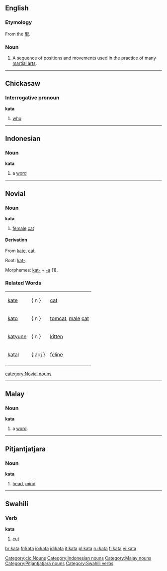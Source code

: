 ==English==
{{wikipedia}}

===Etymology===
From the {{Ja.}} [[型]].

===Noun===
{{en-noun}}

#{{martial arts}} A sequence of positions and movements used in the practice of many [[martial art]]s.

----

==Chickasaw==
===Interrogative pronoun===
'''kata'''
# [[who]]

[[Category:cic:Nouns]]


----

==Indonesian==
===Noun===
'''kata'''

# a [[word]]

[[Category:Indonesian nouns]]


----

==Novial==
===Noun===
'''kata'''
#[[female]] [[cat]]

====Derivation====
From [[kate]], [[cat]].

Root: [[kat-]].

Morphemes: [[kat-]] + [[-a]] (1).

===Related Words===
{|
|[[kate]] ||   { n }   ||[[cat]]
|-
|[[kato]] ||   { n }   || [[tomcat]], [[male]] [[cat]]
|-
|[[katyune]] ||   { n }   || [[kitten]]
|-
|[[katal]] ||   { adj }   || [[feline]]
|-
|}

[[category:Novial nouns]]

----

==Malay==
===Noun===
'''kata'''

# a [[word]].

[[Category:Malay nouns]]

----

==Pitjantjatjara==

===Noun===
'''kata'''

# [[head]], [[mind]]

[[Category:Pitjantjatjara nouns]]

----

==Swahili==

===Verb===
'''kata'''

#[[cut]]

[[Category:Swahili verbs]]

[[br:kata]]
[[fr:kata]]
[[io:kata]]
[[id:kata]]
[[it:kata]]
[[pl:kata]]
[[ru:kata]]
[[fi:kata]]
[[vi:kata]]